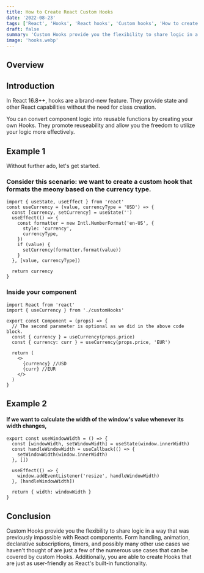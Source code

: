 ```yaml
---
title: How to Create React Custom Hooks
date: '2022-08-23'
tags: ['React', 'Hooks', 'React hooks', 'Custom hooks', 'How to create react custom hooks']
draft: false
summary: 'Custom Hooks provide you the flexibility to share logic in a way that was previously impossible with React components.'
image: 'hooks.webp'
---
```



<HeaderImage
  src="/static/images/hooks.webp"
  width="auto"
  height="auto"
  alt="React vs Vue illustration"
/>
## Overview

<TOCInline toc={props.toc} exclude="Overview" toHeading={2} />

## Introduction

In React 16.8++, hooks are a brand-new feature. They provide state and other React capabilities without the need for class creation.

You can convert component logic into reusable functions by creating your own Hooks. They promote reuseability and allow you the freedom to utilize your logic more effectively.

<GoogleScript />

## Example 1

Without further ado, let's get started.

### Consider this scenario: we want to create a custom hook that formats the meony based on the currency type.

```tsx
import { useState, useEffect } from 'react'
const useCurrency = (value, currencyType = 'USD') => {
  const [currency, setCurrency] = useState('')
  useEffect(() => {
    const formatter = new Intl.NumberFormat('en-US', {
      style: 'currency',
      currencyType,
    })
    if (value) {
      setCurrency(formatter.format(value))
    }
  }, [value, currencyType])

  return currency
}
```

### Inside your component

```tsx
import React from 'react'
import { useCurrency } from './customHooks'

export const Component = (props) => {
  // The second parameter is optional as we did in the above code block.
  const { currency } = useCurrency(props.price)
  const { currency: curr } = useCurrency(props.price, 'EUR')

  return (
    <>
      {currency} //USD
      {curr} //EUR
    </>
  )
}
```

## Example 2

#### If we want to calculate the width of the window's value whenever its width changes,

```tsx
export const useWindowWidth = () => {
  const [windowWidth, setWindowWidth] = useState(window.innerWidth)
  const handleWindowWidth = useCallback(() => {
    setWindowWidth(window.innerWidth)
  }, [])

  useEffect(() => {
    window.addEventListener('resize', handleWindowWidth)
  }, [handleWindowWidth])

  return { width: windowWidth }
}
```

## Conclusion

Custom Hooks provide you the flexibility to share logic in a way that was previously impossible with React components. Form handling, animation, declarative subscriptions, timers, and possibly many other use cases we haven't thought of are just a few of the numerous use cases that can be covered by custom Hooks. Additionally, you are able to create Hooks that are just as user-friendly as React's built-in functionality.
